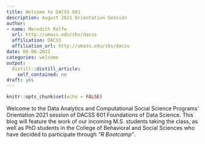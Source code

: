 ```yaml
---
title: Welcome to DACSS 601
description: August 2021 Orientation Session
author:
- name: Meredith Rolfe
  url: http://umass.edu/sbs/dacss
  affiliation: DACSS
  affiliation_url: http://umass.edu/sbs/dacss
date: 08-06-2021
categories: welcome
output:
  distill::distill_article:
    self_contained: no
draft: yes
---
```



```r
knitr::opts_chunk$set(echo = FALSE)
```

Welcome to the Data Analytics and Computational Social Science Programs' Orientation 2021 session of DACSS 601 Foundations of Data Science. This blog will feature the work of our incoming M.S. students taking the class, as well as PhD students in the College of Behavioral and Social Sciences who have decided to participate through *"R Bootcamp"*.


